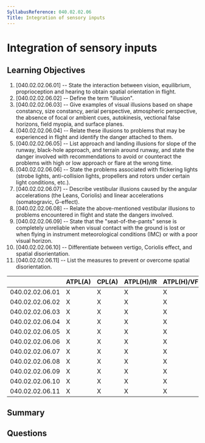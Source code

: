```yaml
---
SyllabusReference: 040.02.02.06
Title: Integration of sensory inputs
---
```


# Integration of sensory inputs

## Learning Objectives

1. [040.02.02.06.01] -- State the interaction between vision, equilibrium,
   proprioception and hearing to obtain spatial orientation in flight.
2. [040.02.02.06.02] -- Define the term "illusion".
3. [040.02.02.06.03] -- Give examples of visual illusions based on shape
   constancy, size constancy, aerial perspective, atmospheric perspective, the
   absence of focal or ambient cues, autokinesis, vectional false horizons,
   field myopia, and surface planes.
4. [040.02.02.06.04] -- Relate these illusions to problems that may be
   experienced in flight and identify the danger attached to them.
5. [040.02.02.06.05] -- List approach and landing illusions for slope of the
   runway, black-hole approach, and terrain around runway, and state the danger
   involved with recommendations to avoid or counteract the problems with high
   or low approach or flare at the wrong time.
6. [040.02.02.06.06] -- State the problems associated with flickering lights
   (strobe lights, anti-collision lights, propellers and rotors under certain
   light conditions, etc.).
7. [040.02.02.06.07] -- Describe vestibular illusions caused by the angular
   accelerations (the Leans, Coriolis) and linear accelerations (somatogravic,
   G-effect).
8. [040.02.02.06.08] -- Relate the above-mentioned vestibular illusions to
   problems encountered in flight and state the dangers involved.
9. [040.02.02.06.09] -- State that the "seat-of-the-pants" sense is completely
   unreliable when visual contact with the ground is lost or when flying in
   instrument meteorological conditions (IMC) or with a poor visual horizon.
10. [040.02.02.06.10] -- Differentiate between vertigo, Coriolis effect, and
    spatial disorientation.
11. [040.02.02.06.11] -- List the measures to prevent or overcome spatial
    disorientation.

|                 | ATPL(A) | CPL(A) | ATPL(H)/IR | ATPL(H)/VFR | CPL(H) | IR  | CBIR(A) |
| --------------- | ------- | ------ | ---------- | ----------- | ------ | --- | ------- |
| 040.02.02.06.01 | X       | X      | X          | X           | X      | X   | X       |
| 040.02.02.06.02 | X       | X      | X          | X           | X      | X   | X       |
| 040.02.02.06.03 | X       | X      | X          | X           | X      | X   | X       |
| 040.02.02.06.04 | X       | X      | X          | X           | X      | X   | X       |
| 040.02.02.06.05 | X       | X      | X          | X           | X      | X   | X       |
| 040.02.02.06.06 | X       | X      | X          | X           | X      | X   | X       |
| 040.02.02.06.07 | X       | X      | X          | X           | X      | X   | X       |
| 040.02.02.06.08 | X       | X      | X          | X           | X      | X   | X       |
| 040.02.02.06.09 | X       | X      | X          | X           | X      | X   | X       |
| 040.02.02.06.10 | X       | X      | X          | X           | X      | X   | X       |
| 040.02.02.06.11 | X       | X      | X          | X           | X      | X   | X       |

## Summary

## Questions
